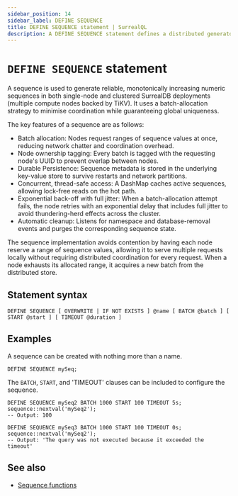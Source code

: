 ---
sidebar_position: 14
sidebar_label: DEFINE SEQUENCE
title: DEFINE SEQUENCE statement | SurrealQL
description: A DEFINE SEQUENCE statement defines a distributed generator of monotonically increasing numeric sequences.
---

# `DEFINE SEQUENCE` statement

<Since v="v3.0.0-alpha.2" />

A sequence is used to generate reliable, monotonically increasing numeric sequences in both single-node and clustered SurrealDB deployments (multiple compute nodes backed by TiKV). It uses a batch-allocation strategy to minimise coordination while guaranteeing global uniqueness.

The key features of a sequence are as follows:

* Batch allocation: Nodes request ranges of sequence values at once, reducing network chatter and coordination overhead.
* Node ownership tagging: Every batch is tagged with the requesting node's UUID to prevent overlap between nodes.
* Durable Persistence: Sequence metadata is stored in the underlying key-value store to survive restarts and network partitions.
* Concurrent, thread-safe access: A DashMap caches active sequences, allowing lock-free reads on the hot path.
* Exponential back-off with full jitter: When a batch-allocation attempt fails, the node retries with an exponential delay that includes full jitter to avoid thundering-herd effects across the cluster.
* Automatic cleanup: Listens for namespace and database-removal events and purges the corresponding sequence state.

The sequence implementation avoids contention by having each node reserve a range of sequence values, allowing it to serve multiple requests locally without requiring distributed coordination for every request. When a node exhausts its allocated range, it acquires a new batch from the distributed store.

## Statement syntax

```syntax title="SurrealQL Syntax"
DEFINE SEQUENCE [ OVERWRITE | IF NOT EXISTS ] @name [ BATCH @batch ] [ START @start ] [ TIMEOUT @duration ]
```

## Examples

A sequence can be created with nothing more than a name.

```surql
DEFINE SEQUENCE mySeq;
```

The `BATCH`, `START`, and 'TIMEOUT' clauses can be included to configure the sequence.

```surql
DEFINE SEQUENCE mySeq2 BATCH 1000 START 100 TIMEOUT 5s;
sequence::nextval('mySeq2');
-- Output: 100

DEFINE SEQUENCE mySeq3 BATCH 1000 START 100 TIMEOUT 0s;
sequence::nextval('mySeq2');
-- Output: 'The query was not executed because it exceeded the timeout'
```

## See also

* [Sequence functions](/docs/surrealql/functions/database/sequence)
